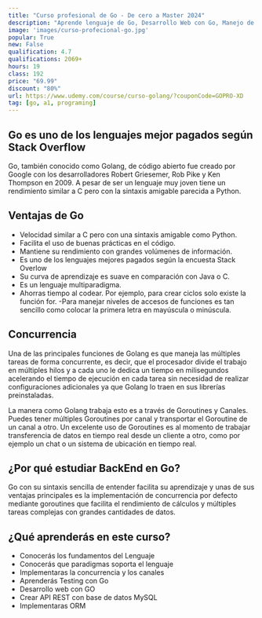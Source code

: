 ```yaml
---
title: "Curso profesional de Go - De cero a Master 2024"
description: "Aprende lenguaje de Go, Desarrollo Web con Go, Manejo de HTML, CSS, API RESTful com MySQL y ORM con Go"
image: 'images/curso-profecional-go.jpg'
popular: True
new: False
qualification: 4.7
qualifications: 2069+
hours: 19
class: 192
price: "69.99"
discount: "80%"
url: https://www.udemy.com/course/curso-golang/?couponCode=GOPRO-XD
tag: [go, a1, programing]
---
```


## Go es uno de los lenguajes mejor pagados según Stack Overflow

Go, también conocido como Golang, de código abierto fue creado por Google con los desarrolladores Robert Griesemer, Rob Pike y Ken Thompson en 2009. A pesar de ser un lenguaje muy joven tiene un rendimiento similar a C pero con la sintaxis amigable parecida a Python.


## Ventajas de Go

- Velocidad similar a C pero con una sintaxis amigable como Python.
- Facilita el uso de buenas prácticas en el código.
- Mantiene su rendimiento con grandes volúmenes de información.
- Es uno de los lenguajes mejores pagados según la encuesta Stack Overlow
- Su curva de aprendizaje es suave en comparación con Java o C.
- Es un lenguaje multiparadigma.
- Ahorras tiempo al codear. Por ejemplo, para crear ciclos solo existe la función for.
-Para manejar niveles de accesos de funciones es tan sencillo como colocar la primera letra en mayúscula o minúscula.

## Concurrencia

Una de las principales funciones de Golang es que maneja las múltiples tareas de forma concurrente, es decir, que el procesador divide el trabajo en múltiples hilos y a cada uno le dedica un tiempo en milisegundos acelerando el tiempo de ejecución en cada tarea sin necesidad de realizar configuraciones adicionales ya que Golang lo traen en sus librerías preinstaladas.

La manera como Golang trabaja esto es a través de Goroutines y Canales. Puedes tener múltiples Goroutines por canal y transportar el Goroutine de un canal a otro. Un excelente uso de Goroutines es al momento de trabajar transferencia de datos en tiempo real desde un cliente a otro, como por ejemplo un chat o un sistema de ubicación en tiempo real.

## ¿Por qué estudiar BackEnd en Go?

Go con su sintaxis sencilla de entender facilita su aprendizaje y unas de sus ventajas principales es la implementación de concurrencia por defecto mediante goroutines que facilita el rendimiento de cálculos y múltiples tareas complejas con grandes cantidades de datos.


## ¿Qué aprenderás en este curso?

- Conocerás los fundamentos del Lenguaje
- Conocerás que paradigmas soporta el lenguaje
- Implementaras la concurrencia y los canales
- Aprenderás Testing con Go
- Desarrollo web con GO
- Crear API REST con base de datos MySQL
- Implementaras ORM

